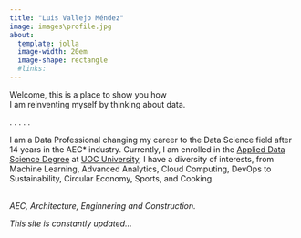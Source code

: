 ```yaml
---
title: "Luis Vallejo Méndez"
image: images\profile.jpg
about:
  template: jolla
  image-width: 20em
  image-shape: rectangle
  #links:
---
```


Welcome, this is a place to show you how
\
I am reinventing myself by thinking about data.

.
.
.
.
.

I am a Data Professional changing my career to the Data Science field after 14 years in the AEC* industry.
Currently, I am enrolled in the [Applied Data Science Degree](https://estudios.uoc.edu/es/grados/data-science/presentacion) at [UOC University](https://www.uoc.edu/portal/es/index.html), I have a diversity of interests, from Machine Learning, Advanced Analytics, Cloud Computing, DevOps to Sustainability, Circular Economy, Sports, and Cooking.

\
*AEC, Architecture, Enginnering and Construction.*

*This site is constantly updated...*
